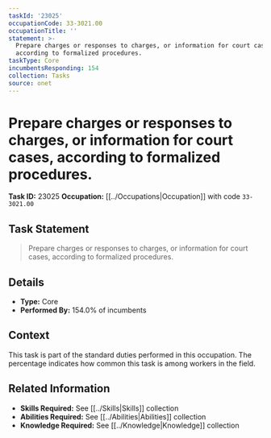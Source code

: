 ```yaml
---
taskId: '23025'
occupationCode: 33-3021.00
occupationTitle: ''
statement: >-
  Prepare charges or responses to charges, or information for court cases,
  according to formalized procedures.
taskType: Core
incumbentsResponding: 154
collection: Tasks
source: onet
---
```

# Prepare charges or responses to charges, or information for court cases, according to formalized procedures.

**Task ID:** 23025
**Occupation:** [[../Occupations|Occupation]] with code `33-3021.00`

## Task Statement

> Prepare charges or responses to charges, or information for court cases, according to formalized procedures.

## Details

- **Type:** Core
- **Performed By:** 154.0% of incumbents

## Context

This task is part of the standard duties performed in this occupation. The percentage indicates how common this task is among workers in the field.

## Related Information

- **Skills Required:** See [[../Skills|Skills]] collection
- **Abilities Required:** See [[../Abilities|Abilities]] collection
- **Knowledge Required:** See [[../Knowledge|Knowledge]] collection

